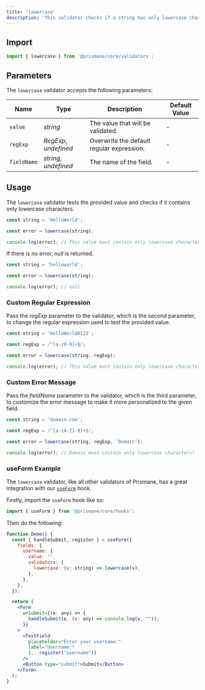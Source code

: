 ---
title: 'lowercase'
description: 'This validator checks if a string has only lowercase characters.'
---

## Import

```js
import { lowercase } from '@prismane/core/validators';
```

## Parameters

The `lowercase` validator accepts the following parameters:

| Name        | Type                  | Description                               | Default Value |
| ----------- | --------------------- | ----------------------------------------- | ------------- |
| `value`     | _string_              | The value that will be validated.         | -             |
| `regExp`    | _RegExp_, _undefined_ | Overwrite the default regular expression. | -             |
| `fieldName` | _string_, _undefined_ | The name of the field.                    | -             |

## Usage

The `lowercase` validator tests the provided value and checks if it contains only lowercase characters.

```ts
const string = 'HelloWorld';

const error = lowercase(string);

console.log(error); // This value must contain only lowercase characters!
```

If there is no error, _null_ is returned.

```ts
const string = 'helloworld';

const error = lowercase(string);

console.log(error); // null
```

### Custom Regular Expression

Pass the _regExp_ parameter to the validator, which is the second parameter, to change the regular expression used to test the provided value.

```ts
const string = 'HelloWorld0123';

const regExp = /^[a-z0-9]+$/;

const error = lowercase(string, regExp);

console.log(error); // This value must contain only lowercase characters!
```

### Custom Error Message

Pass the _fieldName_ parameter to the validator, which is the third parameter, to customize the error message to make it more personalized to the given field.

```ts
const string = 'domain.com';

const regExp = /^[a-zA-Z1-9]+$/;

const error = lowercase(string, regExp, 'Domain');

console.log(error); // Domain must contain only lowercase characters!
```

### useForm Example

The `lowercase` validator, like all other validators of Prismane, has a great integration with our [`useForm`](/docs/hooks/use-form) hook.

Firstly, import the `useForm` hook like so:

```js
import { useForm } from '@prismane/core/hooks';
```

Then do the following:

```jsx preview
function Demo() {
  const { handleSubmit, register } = useForm({
    fields: {
      username: {
        value: "",
        validators: {
          lowercase: (v: string) => lowercase(v),
        },
      },
    },
  });

  return (
    <Form
      onSubmit={(e: any) => {
        handleSubmit(e, (v: any) => console.log(v, ""));
      }}
    >
      <TextField
        placeholder="Enter your username:"
        label="Username:"
        {...register("username")}
      />
      <Button type="submit">Submit</Button>
    </Form>
  );
}
```
